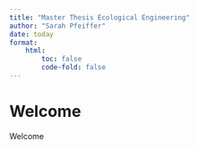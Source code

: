 ```yaml
---
title: "Master Thesis Ecological Engineering"
author: "Sarah Pfeiffer"
date: today
format: 
    html:
        toc: false
        code-fold: false
---
```


# Welcome

Welcome

